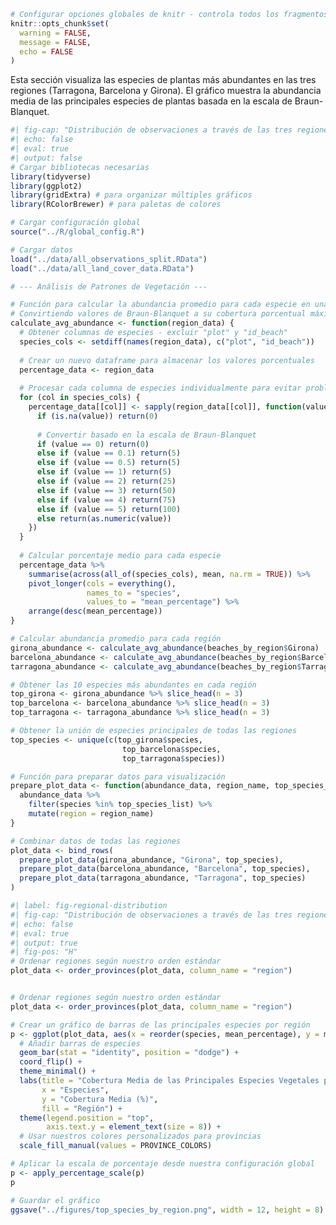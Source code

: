 ```r
# Configurar opciones globales de knitr - controla todos los fragmentos de código
knitr::opts_chunk$set(
  warning = FALSE,
  message = FALSE,
  echo = FALSE
)
```

Esta sección visualiza las especies de plantas más abundantes en las tres regiones (Tarragona, Barcelona y Girona). El gráfico muestra la abundancia media de las principales especies de plantas basada en la escala de Braun-Blanquet.
```r
#| fig-cap: "Distribución de observaciones a través de las tres regiones"
#| echo: false
#| eval: true
#| output: false
# Cargar bibliotecas necesarias
library(tidyverse)
library(ggplot2)
library(gridExtra) # para organizar múltiples gráficos
library(RColorBrewer) # para paletas de colores

# Cargar configuración global
source("../R/global_config.R")

# Cargar datos
load("../data/all_observations_split.RData")
load("../data/all_land_cover_data.RData")

# --- Análisis de Patrones de Vegetación ---

# Función para calcular la abundancia promedio para cada especie en una región
# Convirtiendo valores de Braun-Blanquet a su cobertura porcentual máxima
calculate_avg_abundance <- function(region_data) {
  # Obtener columnas de especies - excluir "plot" y "id_beach"
  species_cols <- setdiff(names(region_data), c("plot", "id_beach"))
  
  # Crear un nuevo dataframe para almacenar los valores porcentuales
  percentage_data <- region_data
  
  # Procesar cada columna de especies individualmente para evitar problemas con operaciones vectorizadas
  for (col in species_cols) {
    percentage_data[[col]] <- sapply(region_data[[col]], function(value) {
      if (is.na(value)) return(0)
      
      # Convertir basado en la escala de Braun-Blanquet
      if (value == 0) return(0)
      else if (value == 0.1) return(5)
      else if (value == 0.5) return(5)
      else if (value == 1) return(5)
      else if (value == 2) return(25)
      else if (value == 3) return(50)
      else if (value == 4) return(75)
      else if (value == 5) return(100)
      else return(as.numeric(value))
    })
  }
  
  # Calcular porcentaje medio para cada especie
  percentage_data %>%
    summarise(across(all_of(species_cols), mean, na.rm = TRUE)) %>%
    pivot_longer(cols = everything(),
                 names_to = "species",
                 values_to = "mean_percentage") %>%
    arrange(desc(mean_percentage))
}

# Calcular abundancia promedio para cada región
girona_abundance <- calculate_avg_abundance(beaches_by_region$Girona)
barcelona_abundance <- calculate_avg_abundance(beaches_by_region$Barcelona)
tarragona_abundance <- calculate_avg_abundance(beaches_by_region$Tarragona)

# Obtener las 10 especies más abundantes en cada región
top_girona <- girona_abundance %>% slice_head(n = 3)
top_barcelona <- barcelona_abundance %>% slice_head(n = 3)
top_tarragona <- tarragona_abundance %>% slice_head(n = 3)

# Obtener la unión de especies principales de todas las regiones
top_species <- unique(c(top_girona$species,
                         top_barcelona$species,
                         top_tarragona$species))

# Función para preparar datos para visualización
prepare_plot_data <- function(abundance_data, region_name, top_species_list) {
  abundance_data %>%
    filter(species %in% top_species_list) %>%
    mutate(region = region_name)
}

# Combinar datos de todas las regiones
plot_data <- bind_rows(
  prepare_plot_data(girona_abundance, "Girona", top_species),
  prepare_plot_data(barcelona_abundance, "Barcelona", top_species),
  prepare_plot_data(tarragona_abundance, "Tarragona", top_species)
)
```
```r
#| label: fig-regional-distribution
#| fig-cap: "Distribución de observaciones a través de las tres regiones"
#| echo: false
#| eval: true
#| output: true
#| fig-pos: "H"
# Ordenar regiones según nuestro orden estándar
plot_data <- order_provinces(plot_data, column_name = "region")


# Ordenar regiones según nuestro orden estándar
plot_data <- order_provinces(plot_data, column_name = "region")

# Crear un gráfico de barras de las principales especies por región
p <- ggplot(plot_data, aes(x = reorder(species, mean_percentage), y = mean_percentage, fill = region)) +
  # Añadir barras de especies
  geom_bar(stat = "identity", position = "dodge") +
  coord_flip() +
  theme_minimal() +
  labs(title = "Cobertura Media de las Principales Especies Vegetales por Región",
       x = "Especies",
       y = "Cobertura Media (%)",
       fill = "Región") +
  theme(legend.position = "top",
        axis.text.y = element_text(size = 8)) +
  # Usar nuestros colores personalizados para provincias
  scale_fill_manual(values = PROVINCE_COLORS)

# Aplicar la escala de porcentaje desde nuestra configuración global
p <- apply_percentage_scale(p)
p

# Guardar el gráfico
ggsave("../figures/top_species_by_region.png", width = 12, height = 8)

```